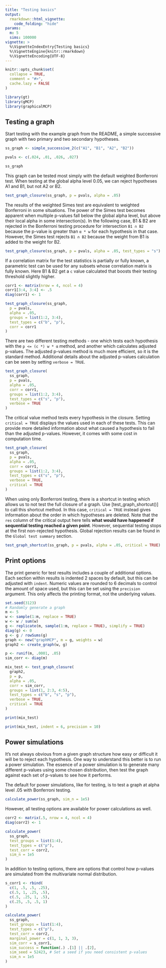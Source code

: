 ```yaml
---
title: "Testing basics"
output:
  rmarkdown::html_vignette:
    code_folding: "hide"
params:
  m: 5
  sims: 100000
vignette: >
  %\VignetteIndexEntry{Testing basics}
  %\VignetteEngine{knitr::rmarkdown}
  %\VignetteEncoding{UTF-8}
---
```


```r
knitr::opts_chunk$set(
  collapse = TRUE,
  comment = "#>",
  cache.lazy = FALSE
)
```

```r
library(gt)
library(gMCP)
library(graphicalMCP)
```

## Testing a graph

Start testing with the example graph from the README, a simple successive graph with two primary and two secondary hypotheses.

```r
ss_graph <- simple_successive_2(c("A1", "B1", "A2", "B2"))

pvals <- c(.024, .01, .026, .027)

ss_graph
```

This graph can be tested most simply with the default weighted Bonferroni test. When testing at the global alpha level 0.05, we can reject hypotheses A1 and B1, but not A2 or B2.

```r
test_graph_closure(ss_graph, p = pvals, alpha = .05)
```

The results of the weighted Simes test are equivalent to weighted Bonferroni in some situations. The power of the Simes test becomes apparent when multiple p-values fall below the global alpha level, but above their local alpha in some intersection(s). In the following case, B1 & B2 are rejected in the Bonferroni testing procedure for intersection `B1 ∩ B2` because the p-value is greater than `α * w` for each hypothesis in that case. However, the Simes test rejects `B1 ∩ B2` because the weight from B1 is added to the weight for B2.

```r
test_graph_closure(ss_graph, p = pvals, alpha = .05, test_types = "s")
```

If a correlation matrix for the test statistics is partially or fully known, a parametric test can be used for any subsets whose correlation matrix is fully known. Here B1 & B2 get a `c` value calculated that boosts their testing threshold slightly higher. 

```r
corr1 <- matrix(nrow = 4, ncol = 4)
corr1[3:4, 3:4] <- .5
diag(corr1) <- 1

test_graph_closure(ss_graph,
  p = pvals,
  alpha = .05,
  groups = list(1:2, 3:4),
  test_types = c("b", "p"),
  corr = corr1
)
```

There are two different testing methods - one which tests each hypothesis with the `p <= (c *) w * α` method, and another which calculates adjusted p-values. The adjusted p-values method is much more efficient, so it is the standard method. Additional details about the adjusted p-values calculation can be seen by setting `verbose = TRUE`.

```r
test_graph_closure(
  ss_graph,
  p = pvals,
  alpha = .05,
  corr = corr1,
  groups = list(1:2, 3:4),
  test_types = c("s", "p"),
  verbose = TRUE
)
```

The critical value method tests every hypothesis in the closure. Setting `critical = TRUE` displays the values used in each of these tests. This can provide more detailed information about what caused a hypothesis to fail than the adjusted p-values. However, it comes with some cost in computation time.

```r
test_graph_closure(
  ss_graph,
  p = pvals,
  alpha = .05,
  corr = corr1,
  groups = list(1:2, 3:4),
  test_types = c("s", "p"),
  verbose = TRUE,
  critical = TRUE
)
```

When using only Bonferroni testing, there is a shortcut in testing which allows us to not test the full closure of a graph. Use [test_graph_shortcut()] to call this shortcut method. In this case, `critical = TRUE` instead gives information about the order in which hypotheses are deleted. Note that the `res` column of the critical output here tells **what would have happened if sequential testing reached a given point**. However, sequential testing stops at the first non-rejected hypothesis. Global rejection results can be found in the `Global test summary` section.

```r
test_graph_shortcut(ss_graph, p = pvals, alpha = .05, critical = TRUE)
```

## Print options

The print generic for test results includes a couple of additional options. Each section within results is indented 2 spaces by default, but this can be adjusted with `indent`. Numeric values are rounded to 6 decimals to control the amount of space used, but this can be set using the `precision` argument. This only affects the printing format, not the underlying values.

```r
set.seed(3123)
# Randomly generate a graph
m <- 5
w <- sample(1:m, replace = TRUE)
w <- w / sum(w)
g <- replicate(m, sample(1:m, replace = TRUE), simplify = TRUE)
diag(g) <- 0
g <- g / rowSums(g)
graph <- new("graphMCP", m = g, weights = w)
graph2 <- create_graph(w, g)

p <- runif(m, .0001, .05)
sim_corr <- diag(m)

mix_test <- test_graph_closure(
  graph2,
  p = p,
  alpha = .05,
  corr = sim_corr,
  groups = list(1, 2:3, 4:5),
  test_types = c("b", "s", "p"),
  verbose = TRUE,
  critical = TRUE
)

print(mix_test)

print(mix_test, indent = 6, precision = 10)
```

## Power simulations

It's not always obvious from a given graph structure how easy or difficult it will be to reject each hypothesis. One way to understand this better is to run a power simulation. The essence of a power simulation is to generate many different p-values using some chosen distribution, then test the graph against each set of p-values to see how it performs.

The default for power simulations, like for testing, is to test a graph at alpha level .05 with Bonferroni testing.

```r
calculate_power(ss_graph, sim_n = 1e5)
```

However, all testing options are available for power calculations as well.

```r
corr2 <- matrix(.5, nrow = 4, ncol = 4)
diag(corr2) <- 1

calculate_power(
  ss_graph,
  test_groups = list(1:4),
  test_types = c("p"),
  test_corr = corr2,
  sim_n = 1e5
)
```

In addition to testing options, there are options that control how p-values are simulated from the multivariate normal distribution.

```r
s_corr1 <- rbind(
  c(1, .5, .5, .25),
  c(.5, 1, .25, .5),
  c(.5, .25, 1, .5),
  c(.25, .5, .5, 1)
)

calculate_power(
  ss_graph,
  test_groups = list(1:4),
  test_types = c("p"),
  test_corr = corr2,
  marginal_power = c(1, 1, 3, 3),
  sim_corr = s_corr1,
  sim_success = function(.) .[1] || .[2],
  sim_seed = 52423, # Set a seed if you need consistent p-values
  sim_n = 1e5
)
```

